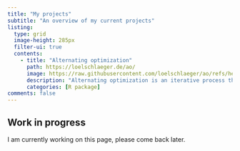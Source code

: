 ```yaml
---
title: "My projects"
subtitle: "An overview of my current projects"
listing:
  type: grid
  image-height: 285px
  filter-ui: true
  contents:
    - title: "Alternating optimization"
      path: https://loelschlaeger.de/ao/
      image: https://raw.githubusercontent.com/loelschlaeger/ao/refs/heads/main/sticker/ao_sticker.png
      description: "Alternating optimization is an iterative process that optimizes a function by alternately performing restricted optimization over individual parameter subsets."
      categories: [R package]
comments: false
---
```


::: {.callout-caution}
## Work in progress

I am currently working on this page, please come back later.
:::
